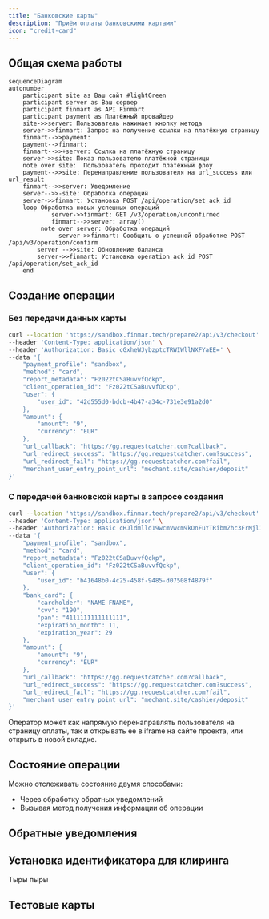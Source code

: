 ```yaml
---
title: "Банковские карты"
description: "Приём оплаты банковскими картами"
icon: "credit-card"
---
```



  

## Общая схема работы


```mermaid
sequenceDiagram
autonumber
    participant site as Ваш сайт #lightGreen
    participant server as Ваш сервер
    participant finmart as API Finmart 
    participant	payment as Платёжный провайдер
    site->>server: Пользователь нажимает кнопку метода 
    server->>finmart: Запрос на получение ссылки на платёжную страницу 
    finmart-->>payment: 
    payment-->finmart: 
    finmart-->>+server: Ссылка на платёжную страницу 
    server->>site: Показ пользователю платёжной страницы
    note over site:  Пользователь проходит платёжный флоу
    payment-->>site: Перенаправление пользователя на url_success или url_result
    finmart-->>server: Уведомление
    server-->>-site: Обработка операций
    server->>finmart: Установка POST /api/operation/set_ack_id    
    loop Обработка новых успешных операций
		    server->>finmart: GET /v3/operation/unconfirmed
		    finmart-->>server: array()
	     note over server: Обработка операций
			  server->>finmart: Сообщить о успешной обработке POST /api/v3/operation/confirm
        server -->>site: Обновление баланса
        server->>finmart: Установка operation_ack_id POST /api/operation/set_ack_id    
    end
```



## Создание операции

### Без передачи данных карты

```bash Без передачи банковской карты
curl --location 'https://sandbox.finmar.tech/prepare2/api/v3/checkout' \
--header 'Content-Type: application/json' \
--header 'Authorization: Basic cGxheWJybzptcTRWIWllNXFYaEE=' \
--data '{
    "payment_profile": "sandbox",
    "method": "card",
    "report_metadata": "Fz022tCSaBuvvfQckp",
    "client_operation_id": "Fz022tCSaBuvvfQckp",
    "user": {
        "user_id": "42d555d0-bdcb-4b47-a34c-731e3e91a2d0"
    },
    "amount": {
        "amount": "9",
        "currency": "EUR"
    },
    "url_callback": "https://gg.requestcatcher.com?callback",
    "url_redirect_success": "https://gg.requestcatcher.com?success",
    "url_redirect_fail": "https://gg.requestcatcher.com?fail",
    "merchant_user_entry_point_url": "mechant.site/cashier/deposit"
}'
```

### С передачей банковской карты в запросе создания

```bash С передачей банковской карты
curl --location 'https://sandbox.finmar.tech/prepare2/api/v3/checkout' \
--header 'Content-Type: application/json' \
--header 'Authorization: Basic cHJldmlld19wcmVwcm9kOnFuYTRibmZhc3FrMjl1cTE=' \
--data '{
    "payment_profile": "sandbox",
    "method": "card",
    "report_metadata": "Fz022tCSaBuvvfQckp",
    "client_operation_id": "Fz022tCSaBuvvfQckp",
    "user": {
        "user_id": "b41648b0-4c25-458f-9485-d07508f4879f"
    },
    "bank_card": {
        "cardholder": "NAME FNAME",
        "cvv": "190",
        "pan": "4111111111111111",
        "expiration_month": 11,
        "expiration_year": 29
    },
    "amount": {
        "amount": "9",
        "currency": "EUR"
    },
    "url_callback": "https://gg.requestcatcher.com?callback",
    "url_redirect_success": "https://gg.requestcatcher.com?success",
    "url_redirect_fail": "https://gg.requestcatcher.com?fail",
    "merchant_user_entry_point_url": "mechant.site/cashier/deposit"
}'
```

Оператор может как напрямую перенаправлять пользователя на страницу оплаты, так и открывать ее в iframe на сайте проекта, или открыть в новой вкладке.


## Состояние операции

Можно отслеживать состояние двумя способами:

- Через обработку обратных уведомлений
- Вызывая метод получения информации об операции

<Status/>



## Обратные уведомления
<Callback />



## Установка идентификатора для клиринга
Тыры пыры

## Тестовые карты
<TestCards />